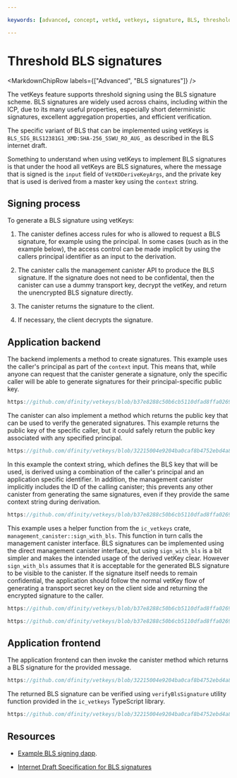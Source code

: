 ```yaml
---

keywords: [advanced, concept, vetkd, vetkeys, signature, BLS, threshold decryption, encrypted threshold key derivation]

---
```



# Threshold BLS signatures

<MarkdownChipRow labels={["Advanced", "BLS signatures"]} />

The vetKeys feature supports threshold signing using the BLS signature scheme. BLS signatures are widely used across chains, including within the ICP, due to its many useful properties, especially short deterministic signatures, excellent aggregation properties, and efficient verification.

The specific variant of BLS that can be implemented using vetKeys is `BLS_SIG_BLS12381G1_XMD:SHA-256_SSWU_RO_AUG_` as described in the BLS internet draft.

Something to understand when using vetKeys to implement BLS signatures is that under the hood all vetKeys are BLS signatures, where the message that is signed is the `input` field of `VetKDDeriveKeyArgs`, and the private key that is used is derived from a master key using the `context` string.

## Signing process

To generate a BLS signature using vetKeys:

1. The canister defines access rules for who is allowed to request a BLS signature, for example using the principal.  In some cases (such as in the example below), the access control can be made implicit by using the callers principal identifier as an input to the derivation.

2. The canister calls the management canister API to produce the BLS signature. If the signature does not need to be confidental, then the canister can use a dummy transport key, decrypt the vetKey, and return the unencrypted BLS signature directly.

3. The canister returns the signature to the client.

4. If necessary, the client decrypts the signature.

## Application backend

<AdornedTabs groupId="languages">

<TabItem value="rust" label="Rust" default>

The backend implements a method to create signatures. This example uses the caller's principal as part of the `context` input. This means that, while anyone can request that the canister generate a signature, only the specific caller will be able to generate signatures for their principal-specific public key.

```rust reference
https://github.com/dfinity/vetkeys/blob/b37e8288c50b6cb5110dfad8ffa026904cdcafdc/examples/basic_bls_signing/backend/src/lib.rs#L45-L53
```

The canister can also implement a method which returns the public key that can be used to verify the generated signatures. This example returns the public key of the specific caller, but it could safely return the public key associated with any specified principal.

```rust reference
https://github.com/dfinity/vetkeys/blob/32215004e9204ba0caf8b4752ebd4a81a1be1b85/examples/basic_bls_signing/backend/src/lib.rs#L92-L105
```

In this example the context string, which defines the BLS key that will be used, is derived using a combination of the caller's principal and an application specific identifier. In addition, the management canister implicitly includes the ID of the calling canister; this prevents any other canister from generating the same signatures, even if they provide the same context string during derivation.

```rust reference
https://github.com/dfinity/vetkeys/blob/b37e8288c50b6cb5110dfad8ffa026904cdcafdc/examples/basic_bls_signing/backend/src/lib.rs#L106-L115
```

This example uses a helper function from the `ic_vetkeys` crate, `management_canister::sign_with_bls`. This function in turn calls the management canister interface. BLS signatures can be implemented using the direct management canister interface, but using `sign_with_bls` is a bit simpler and makes the intended usage of the derived vetKey clear. However `sign_with_bls` assumes that it is acceptable for the generated BLS signature to be visible to the canister. If the signature itself needs to remain confidential, the application should follow the normal vetKey flow of generating a transport secret key on the client side and returning the encrypted signature to the caller.

```rust reference
https://github.com/dfinity/vetkeys/blob/b37e8288c50b6cb5110dfad8ffa026904cdcafdc/backend/rs/ic_vetkeys/src/utils/mod.rs#L911-L917
```

```rust reference
https://github.com/dfinity/vetkeys/blob/b37e8288c50b6cb5110dfad8ffa026904cdcafdc/backend/rs/ic_vetkeys/src/utils/mod.rs#L849-L868
```

</TabItem>
</AdornedTabs>

## Application frontend
<AdornedTabs groupId="languages">
<TabItem value="ts" label="TypeScript" default>

The application frontend can then invoke the canister method which returns a BLS signature for the provided message.

```ts reference
https://github.com/dfinity/vetkeys/blob/32215004e9204ba0caf8b4752ebd4a81a1be1b85/examples/basic_bls_signing/frontend/src/main.ts#L156-L168
```

The returned BLS signature can be verified using `verifyBlsSignature` utility function provided in the `ic_vetkeys` TypeScript library.

```ts reference
https://github.com/dfinity/vetkeys/blob/32215004e9204ba0caf8b4752ebd4a81a1be1b85/examples/basic_bls_signing/frontend/src/main.ts#L196-L215
```

</TabItem>
</AdornedTabs>

## Resources

- [Example BLS signing dapp](https://github.com/dfinity/vetkeys/tree/main/examples/basic_bls_signing).

- [Internet Draft Specification for BLS signatures](https://datatracker.ietf.org/doc/draft-irtf-cfrg-bls-signature/)
